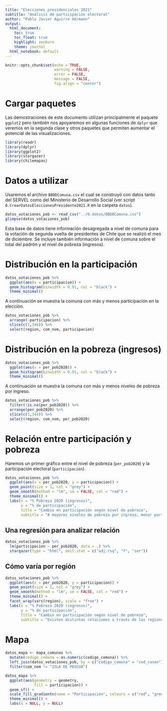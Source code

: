 ```yaml
---
title: "Elecciones presidenciales 2021"
subtitle: "Análisis de participación electoral"
author: "Pablo Javier Aguirre Hörmann"
output:
  html_document:
    toc: true
    toc_float: true
    highlight: zenburn
    theme: journal
  html_notebook: default
---
```


```r
knitr::opts_chunk$set(echo = TRUE, 
                      warning = FALSE, 
                      error = FALSE, 
                      message = FALSE,
                      fig.align = "center")
```

# Cargar paquetes

Las demostraciones de este documento utilizan principalmente el paquete `ggplot2` pero también nos apoyaremos en algunas funciones de `dplyr` que veremos en la segunda clase y otros paquetes que permiten aumentar el potencial de las visualizaciones.

```r
library(readr)
library(dplyr)
library(ggplot2)
library(stargazer)
library(chilemapas)
```

# Datos a utilizar

Usaremos el archivo `BBDDComuna.csv` el cual se construyó con datos tanto del SERVEL como del Ministerio de Desarrollo Social (ver script `0.CrearDatosEleccionesPresidente2021.R` en la carpeta `datos`).

```r
datos_votaciones_pob <- read_csv("../0.datos/BBDDComuna.csv")
glimpse(datos_votaciones_pob)
```

Esta base de datos tiene información desagregada a nivel de comuna para la votación de segunda vuelta de presidentes de Chile que se realizó el mes de diciembre. Se incluye también información a nivel de comuna sobre el total del padrón y el nivel de pobreza (ingresos).

# Distribución en la participación

```r
datos_votaciones_pob %>% 
  ggplot(aes(x = participacion)) +
  geom_histogram(binwidth = 0.01, col = "black") +
  theme_minimal()
```
A continuación se muestra la comuna con más y menos participación en la elección.

```r
datos_votaciones_pob %>% 
  arrange(-participacion) %>% 
  slice(c(1,346)) %>% 
  select(region, com_nom, participacion)
```

# Distribución en la pobreza (ingresos)

```r
datos_votaciones_pob %>% 
  ggplot(aes(x = per_pob2020)) +
  geom_histogram(binwidth = 0.01, col = "black") +
  theme_minimal()
```
A continuación se muestra la comuna con más y menos niveles de pobreza por ingreso.

```r
datos_votaciones_pob %>% 
  filter(!is.na(per_pob2020)) %>% 
  arrange(per_pob2020) %>% 
  slice(c(1,344)) %>% 
  select(region, com_nom, per_pob2020)
```

# Relación entre participación y pobreza

Haremos un primer gráfico entre el nivel de pobreza (`per_pob2020`) y la participación electoral (`participación`).

```r
datos_votaciones_pob %>% 
  ggplot(aes(x = per_pob2020, y = participacion)) +
  geom_point(size = 1, col = "grey") +
  geom_smooth(method = "lm", se = FALSE, col = "red") +
  theme_minimal() +
  labs(x = "% Pobreza 2020 (ingresos)",
       y = "% de participación",
       title = "Cambio en participación según nivel de pobreza",
       subtitle = "A mayores niveles de pobreza por ingreso, menor participación electoral")
```

## Una regresión para analizar relación

```r
datos_votaciones_pob %>% 
  lm(participacion ~ per_pob2020, data = .) %>%
  stargazer(type = "html", omit.stat = c("adj.rsq", "f", "ser"))
```


## Cómo varía por región

```r
datos_votaciones_pob %>% 
  ggplot(aes(x = per_pob2020, y = participacion)) +
  geom_point(size = 1, col = "grey") +
  geom_smooth(method = "lm", se = FALSE, col = "red") +
  theme_minimal() +
  facet_wrap(vars(region), scale = "free") +
  labs(x = "% Pobreza 2020 (ingresos)",
       y = "% de participación",
       title = "Cambio en participación según nivel de pobreza",
       subtitle = "Existen distintas relaciones a través de las regiones")
```

# Mapa

```r
datos_mapa <- mapa_comunas %>% 
  mutate(codigo_comuna = as.numeric(codigo_comuna)) %>% 
  left_join(datos_votaciones_pob, by = c("codigo_comuna" = "cod_casen")) %>% 
  filter(com_nom != "ISLA DE PASCUA") 
```

```r
datos_mapa %>% 
  ggplot(aes(geometry = geometry, 
             fill = participacion)) +
  geom_sf() +
  scale_fill_gradientn(name = "Participación", colours = c("red", "green")) +
  theme_minimal() +
  labs(x = NULL, y = NULL)
```


